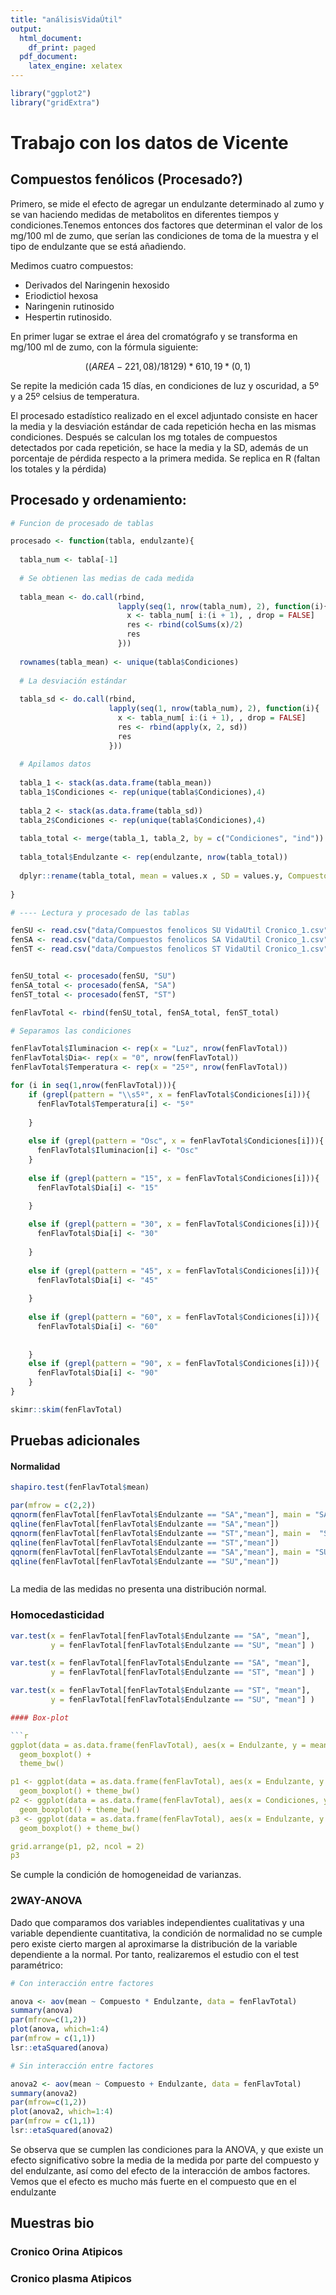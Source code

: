 ```yaml
---
title: "análisisVidaÚtil"
output:
  html_document:
    df_print: paged
  pdf_document:
    latex_engine: xelatex
---
```


```r
library("ggplot2")
library("gridExtra")

```
# Trabajo con los datos de Vicente

## Compuestos fenólicos (Procesado?)

Primero, se mide el efecto de agregar un endulzante determinado al zumo y se van haciendo medidas de metabolitos en diferentes tiempos y condiciones.Tenemos entonces dos factores que determinan el valor de los mg/100 ml de zumo, que serían las condiciones de toma de la muestra y el tipo de endulzante que se está añadiendo.  

Medimos cuatro compuestos: 

* Derivados del Naringenin hexosido
- Eriodictiol hexosa
- Naringenin rutinosido 
- Hespertin rutinosido.

En primer lugar se extrae el área del cromatógrafo y se transforma en mg/100 ml de zumo, con la fórmula siguiente:

$$((AREA-221,08)/18129)*610,19*(0,1)$$

Se repite la medición cada 15 días, en condiciones de luz y oscuridad, a 5º y a 25º celsius de temperatura.

El procesado estadístico realizado en el excel adjuntado consiste en hacer la media y la desviación estándar de cada repetición hecha en las mismas condiciones. Después se calculan los mg totales de compuestos detectados por cada repetición, se hace la media y la SD, además de un porcentaje de pérdida respecto a la primera medida. Se replica en R (faltan los totales y la pérdida)

## Procesado y ordenamiento:

```r

# Funcion de procesado de tablas

procesado <- function(tabla, endulzante){
  
  tabla_num <- tabla[-1]
  
  # Se obtienen las medias de cada medida
  
  tabla_mean <- do.call(rbind, 
                        lapply(seq(1, nrow(tabla_num), 2), function(i){
                          x <- tabla_num[ i:(i + 1), , drop = FALSE]
                          res <- rbind(colSums(x)/2)
                          res
                        }))
  
  rownames(tabla_mean) <- unique(tabla$Condiciones)
  
  # La desviación estándar
  
  tabla_sd <- do.call(rbind, 
                      lapply(seq(1, nrow(tabla_num), 2), function(i){
                        x <- tabla_num[ i:(i + 1), , drop = FALSE]
                        res <- rbind(apply(x, 2, sd))
                        res
                      }))
  
  # Apilamos datos
  
  tabla_1 <- stack(as.data.frame(tabla_mean))
  tabla_1$Condiciones <- rep(unique(tabla$Condiciones),4)
  
  tabla_2 <- stack(as.data.frame(tabla_sd))
  tabla_2$Condiciones <- rep(unique(tabla$Condiciones),4)
  
  tabla_total <- merge(tabla_1, tabla_2, by = c("Condiciones", "ind"))
  
  tabla_total$Endulzante <- rep(endulzante, nrow(tabla_total))
  
  dplyr::rename(tabla_total, mean = values.x , SD = values.y, Compuesto = ind)
  
}

# ---- Lectura y procesado de las tablas

fenSU <- read.csv("data/Compuestos fenolicos SU VidaUtil Cronico_1.csv", sep = ";", dec = ",")
fenSA <- read.csv("data/Compuestos fenolicos SA VidaUtil Cronico_1.csv", sep = ";", dec = ",")
fenST <- read.csv("data/Compuestos fenolicos ST VidaUtil Cronico_1.csv", sep = ";", dec = ",")


fenSU_total <- procesado(fenSU, "SU")
fenSA_total <- procesado(fenSA, "SA")
fenST_total <- procesado(fenST, "ST")

fenFlavTotal <- rbind(fenSU_total, fenSA_total, fenST_total)

# Separamos las condiciones

fenFlavTotal$Iluminacion <- rep(x = "Luz", nrow(fenFlavTotal))
fenFlavTotal$Dia<- rep(x = "0", nrow(fenFlavTotal))
fenFlavTotal$Temperatura <- rep(x = "25º", nrow(fenFlavTotal))

for (i in seq(1,nrow(fenFlavTotal))){
    if (grepl(pattern = "\\s5º", x = fenFlavTotal$Condiciones[i])){
      fenFlavTotal$Temperatura[i] <- "5º"
    
    }
    
    else if (grepl(pattern = "Osc", x = fenFlavTotal$Condiciones[i])){
      fenFlavTotal$Iluminacion[i] <- "Osc"  
    }
    
    else if (grepl(pattern = "15", x = fenFlavTotal$Condiciones[i])){
      fenFlavTotal$Dia[i] <- "15"  
      
    }

    else if (grepl(pattern = "30", x = fenFlavTotal$Condiciones[i])){
      fenFlavTotal$Dia[i] <- "30"  
    
    }
  
    else if (grepl(pattern = "45", x = fenFlavTotal$Condiciones[i])){
      fenFlavTotal$Dia[i] <- "45"  
    
    }
    
    else if (grepl(pattern = "60", x = fenFlavTotal$Condiciones[i])){
      fenFlavTotal$Dia[i] <- "60"  
    
      
    }
    else if (grepl(pattern = "90", x = fenFlavTotal$Condiciones[i])){
      fenFlavTotal$Dia[i] <- "90"  
    }
}

skimr::skim(fenFlavTotal)


```








## Pruebas adicionales

#### Normalidad

``` r


shapiro.test(fenFlavTotal$mean)

par(mfrow = c(2,2))
qqnorm(fenFlavTotal[fenFlavTotal$Endulzante == "SA","mean"], main = "SA")
qqline(fenFlavTotal[fenFlavTotal$Endulzante == "SA","mean"])
qqnorm(fenFlavTotal[fenFlavTotal$Endulzante == "ST","mean"], main =  "ST")
qqline(fenFlavTotal[fenFlavTotal$Endulzante == "ST","mean"])
qqnorm(fenFlavTotal[fenFlavTotal$Endulzante == "SA","mean"], main = "SU")
qqline(fenFlavTotal[fenFlavTotal$Endulzante == "SU","mean"])



```

La media de las medidas no presenta una distribución normal.

### Homocedasticidad

``` r

var.test(x = fenFlavTotal[fenFlavTotal$Endulzante == "SA", "mean"],
         y = fenFlavTotal[fenFlavTotal$Endulzante == "SU", "mean"] )

var.test(x = fenFlavTotal[fenFlavTotal$Endulzante == "SA", "mean"],
         y = fenFlavTotal[fenFlavTotal$Endulzante == "ST", "mean"] )

var.test(x = fenFlavTotal[fenFlavTotal$Endulzante == "ST", "mean"],
         y = fenFlavTotal[fenFlavTotal$Endulzante == "SU", "mean"] )

#### Box-plot

```r


ggplot(data = as.data.frame(fenFlavTotal), aes(x = Endulzante, y = mean, color = Endulzante)) +
  geom_boxplot() +
  theme_bw()

p1 <- ggplot(data = as.data.frame(fenFlavTotal), aes(x = Endulzante, y = mean)) + 
  geom_boxplot() + theme_bw()
p2 <- ggplot(data = as.data.frame(fenFlavTotal), aes(x = Condiciones, y = mean)) +
  geom_boxplot() + theme_bw()
p3 <- ggplot(data = as.data.frame(fenFlavTotal), aes(x = Endulzante, y = mean, colour = Condiciones)) +
  geom_boxplot() + theme_bw()

grid.arrange(p1, p2, ncol = 2)
p3

```


Se cumple la condición de homogeneidad de varianzas. 

### 2WAY-ANOVA

Dado que comparamos dos variables independientes cualitativas y una variable
dependiente cuantitativa, la condición de normalidad no se cumple pero existe
cierto margen al aproximarse la distribución de la variable dependiente a la 
normal. Por tanto, realizaremos el estudio con el test paramétrico:

```r
# Con interacción entre factores

anova <- aov(mean ~ Compuesto * Endulzante, data = fenFlavTotal)
summary(anova)
par(mfrow=c(1,2))
plot(anova, which=1:4)
par(mfrow = c(1,1))
lsr::etaSquared(anova)

# Sin interacción entre factores

anova2 <- aov(mean ~ Compuesto + Endulzante, data = fenFlavTotal)
summary(anova2)
par(mfrow=c(1,2))
plot(anova2, which=1:4)
par(mfrow = c(1,1))
lsr::etaSquared(anova2)


```

Se observa que se cumplen las condiciones para la ANOVA, y que existe un efecto
significativo sobre la media de la medida por parte del compuesto y del 
endulzante, así como del efecto de la interacción de ambos factores. Vemos que
el efecto es mucho más fuerte en el compuesto que en el endulzante


## Muestras bio

### Cronico Orina Atipicos

### Cronico plasma Atipicos


